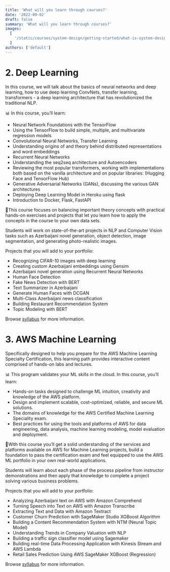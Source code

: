 ```yaml
---
title: 'What will you learn through courses?'
date: '2022-09-02'
draft: false
summary: 'What will you learn through courses?'
images:
  [
    '/static/courses/system-design/getting-started/what-is-system-design/banner.png',
  ]
authors: ['default']
---
```




# 2. Deep Learning

In this course, we will talk about the basics of neural networks and deep learning, how to use deep learning ConvNets, transfer learning, transformers -  a deep learning architecture that has revolutionized the traditional NLP. 

📊 In this course, you’ll learn:

* Neural Network Foundations with the TensorFlow
* Using the TensorFlow to build simple, multiple, and multivariate regression models
* Convolutional Neural Networks, Transfer Learning
* Understanding origins of and theory behind distributed representations and word embeddings
* Recurrent Neural Networks
* Understanding the seq2seq architecture and Autoencoders
* Reviewing the most popular transformers, working with implementations both based on the vanilla architecture and on popular libraries: (Hugging Face and TensorFlow Hub)
* Generative Adversarial Networks (GANs), discussing the various GAN architectures
* Deploying Deep Learning Model in Heroku using flask 
* Introduction to Docker, Flask, FastAPI

📍This course focuses on balancing important theory concepts with practical hands-on exercises and projects that let you learn how to apply the concepts in the course to your own data sets.

Students will work on state-of-the-art projects in NLP and Computer Vision tasks such as   Azerbaijani novel generation, object detection, image segmentation, and generating photo-realistic images.

Projects that you will add to your portfolio:

* Recognizing CIFAR-10 images with deep learning
* Creating custom Azerbaijani embeddings using Gensim
* Azerbaijani novel generation using Recurrent Neural Networks
* Human Face Detection
* Fake News Detection with BERT
* Text Summarizer in Azerbaijani
* Generate Human Faces with DCGAN
* Multi-Class Azerbaijani news classification
* Building Restaurant Recommendation System
* Topic Modeling with BERT



Browse [syllabus](https://www.nijatzeynalov.com/courses/go) for more information. 


# 3. AWS Machine Learning

Specifically designed to help you prepare for the AWS Machine Learning  Specialty Certification, this learning path provides interactive content comprised of hands-on labs and lectures. 

📊 This program validates your ML skills in the cloud. In this course, you’ll learn:

* Hands-on tasks designed to challenge ML intuition, creativity and knowledge of the AWS platform.
* Design and implement scalable, cost-optimized, reliable, and secure ML solutions.
* The domains of knowledge for the AWS Certified Machine Learning Speciality exam.
* Best practices for using the tools and platforms of AWS for data engineering, data analysis, machine learning modeling, model evaluation and deployment.

📍With this course you’ll get a solid understanding of the services and platforms available on AWS for Machine Learning projects, build a foundation to pass the certification exam and feel equipped to use the AWS ML portfolio in your own real-world applications.

Students will learn about each phase of the process pipeline from instructor demonstrations and then apply that knowledge to complete a project solving various business problems. 

Projects that you will add to your portfolio:

* Analyzing Azerbaijani text on AWS with Amazon Comprehend
* Turning Speech into Text on AWS with Amazon Transcribe
* Extracting Text and Data with Amazon Textract
* Customer Churn Prediction with SageMaker Studio XGBoost Algorithm
* Building a Content Recommendation System with NTM (Neural Topic Model)
* Understanding Trends in Company Valuation with NLP
* Building a traffic sign classifier model using Sagemaker
* Building real-time Data Processing Application with Kinesis Stream and AWS Lambda
* Retail Sales Prediction Using AWS SageMaker XGBoost (Regression)



Browse [syllabus](https://www.nijatzeynalov.com/courses/aws) for more information. 
